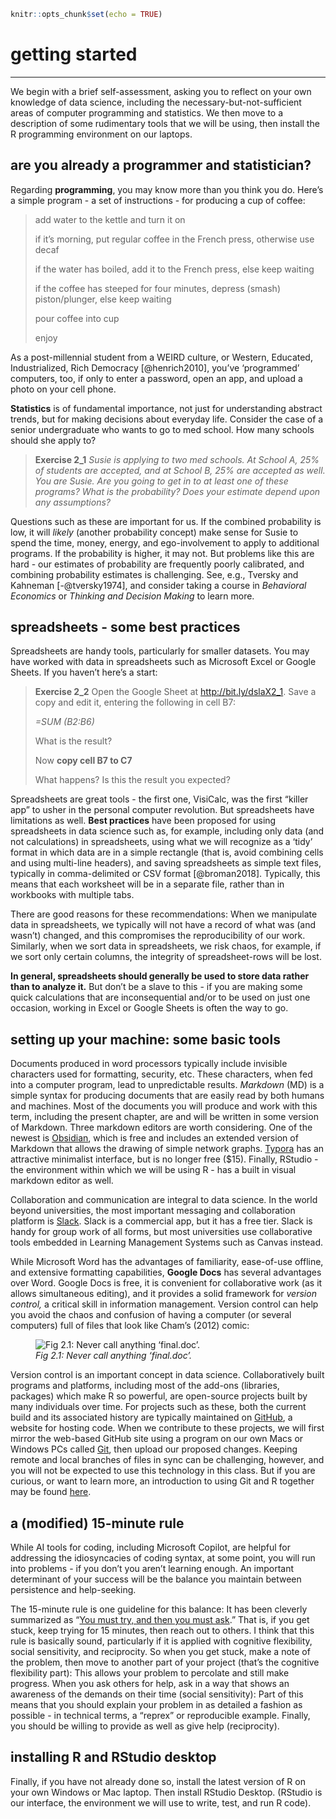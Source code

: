 ```r
knitr::opts_chunk$set(echo = TRUE)
```

# getting started

------------------------------------------------------------------------

We begin with a brief self-assessment, asking you to reflect on your own knowledge of data science, including the necessary-but-not-sufficient areas of computer programming and statistics. We then move to a description of some rudimentary tools that we will be using, then install the R programming environment on our laptops.

## are you already a programmer and statistician?

Regarding **programming**, you may know more than you think you do. Here's a simple program - a set of instructions - for producing a cup of coffee:

> add water to the kettle and turn it on
>
> if it's morning, put regular coffee in the French press, otherwise use decaf
>
> if the water has boiled, add it to the French press, else keep waiting
>
> if the coffee has steeped for four minutes, depress (smash) piston/plunger, else keep waiting
>
> pour coffee into cup
>
> enjoy

As a post-millennial student from a WEIRD culture, or Western, Educated, Industrialized, Rich Democracy [@henrich2010], you've 'programmed' computers, too, if only to enter a password, open an app, and upload a photo on your cell phone.

**Statistics** is of fundamental importance, not just for understanding abstract trends, but for making decisions about everyday life. Consider the case of a senior undergraduate who wants to go to med school. How many schools should she apply to?

> **Exercise 2_1** *Susie is applying to two med schools. At School A, 25% of students are accepted, and at School B, 25% are accepted as well. You are Susie. Are you going to get in to at least one of these programs? What is the probability? Does your estimate depend upon any assumptions?*

Questions such as these are important for us. If the combined probability is low, it will *likely* (another probability concept) make sense for Susie to spend the time, money, energy, and ego-involvement to apply to additional programs. If the probability is higher, it may not. But problems like this are hard - our estimates of probability are frequently poorly calibrated, and combining probability estimates is challenging. See, e.g., Tversky and Kahneman [-@tversky1974], and consider taking a course in *Behavioral Economics* or *Thinking and Decision Making* to learn more.

## spreadsheets - some best practices

Spreadsheets are handy tools, particularly for smaller datasets. You may have worked with data in spreadsheets such as Microsoft Excel or Google Sheets. If you haven't here's a start:

> **Exercise 2_2** Open the Google Sheet at <http://bit.ly/dslaX2_1>. Save a copy and edit it, entering the following in cell B7:
>
> *=SUM (B2:B6)*
>
> What is the result?
>
> Now **copy cell B7 to C7**
>
> What happens? Is this the result you expected?

Spreadsheets are great tools - the first one, VisiCalc, was the first "killer app" to usher in the personal computer revolution. But spreadsheets have limitations as well. **Best practices** have been proposed for using spreadsheets in data science such as, for example, including only data (and not calculations) in spreadsheets, using what we will recognize as a 'tidy' format in which data are in a simple rectangle (that is, avoid combining cells and using multi-line headers), and saving spreadsheets as simple text files, typically in comma-delimited or CSV format [@broman2018]. Typically, this means that each worksheet will be in a separate file, rather than in workbooks with multiple tabs.

There are good reasons for these recommendations: When we manipulate data in spreadsheets, we typically will not have a record of what was (and wasn't) changed, and this compromises the reproducibility of our work. Similarly, when we sort data in spreadsheets, we risk chaos, for example, if we sort only certain columns, the integrity of spreadsheet-rows will be lost.

**In general, spreadsheets should generally be used to store data rather than to analyze it.** But don't be a slave to this - if you are making some quick calculations that are inconsequential and/or to be used on just one occasion, working in Excel or Google Sheets is often the way to go.

## setting up your machine: some basic tools

Documents produced in word processors typically include invisible characters used for formatting, security, etc. These characters, when fed into a computer program, lead to unpredictable results. *Markdown* (MD) is a simple syntax for producing documents that are easily read by both humans and machines. Most of the documents you will produce and work with this term, including the present chapter, are and will be written in some version of Markdown. Three markdown editors are worth considering. One of the newest is [Obsidian](https://obsidian.md/), which is free and includes an extended version of Markdown that allows the drawing of simple network graphs. [Typora](https://www.typora.io/) has an attractive minimalist interface, but is no longer free (\$15). Finally, RStudio - the environment within which we will be using R - has a built in visual markdown editor as well.

Collaboration and communication are integral to data science. In the world beyond universities, the most important messaging and collaboration platform is [Slack](https://slack.com/). Slack is a commercial app, but it has a free tier. Slack is handy for group work of all forms, but most universities use collaborative tools embedded in Learning Management Systems such as Canvas instead.

While Microsoft Word has the advantages of familiarity, ease-of-use offline, and extensive formatting capabilities, **Google Docs** has several advantages over Word. Google Docs is free, it is convenient for collaborative work (as it allows simultaneous editing), and it provides a solid framework for *version control,* a critical skill in information management. Version control can help you avoid the chaos and confusion of having a computer (or several computers) full of files that look like Cham's (2012) comic:

![*Fig 2.1: Never call anything 'final.doc'.*](images/final.jpg)

Version control is an important concept in data science. Collaboratively built programs and platforms, including most of the add-ons (libraries, packages) which make R so powerful, are open-source projects built by many individuals over time. For projects such as these, both the current build and its associated history are typically maintained on [GitHub](https://github.com/), a website for hosting code. When we contribute to these projects, we will first mirror the web-based GitHub site using a program on our own Macs or Windows PCs called [Git](https://git-scm.com/), then upload our proposed changes. Keeping remote and local branches of files in sync can be challenging, however, and you will not be expected to use this technology in this class. But if you are curious, or want to learn more, an introduction to using Git and R together may be found [here](https://happygitwithr.com/).

## a (modified) 15-minute rule

While AI tools for coding, including Microsoft Copilot, are helpful for addressing the idiosyncacies of coding syntax, at some point, you will run into problems - if you don't you aren't learning enough. An important determinant of your success will be the balance you maintain between persistence and help-seeking.

The 15-minute rule is one guideline for this balance: It has been cleverly summarized as "[You must try, and then you must ask](https://blogs.akamai.com/2013/10/you-must-try-and-then-you-must-ask.html)." That is, if you get stuck, keep trying for 15 minutes, then reach out to others. I think that this rule is basically sound, particularly if it is applied with cognitive flexibility, social sensitivity, and reciprocity. So when you get stuck, make a note of the problem, then move to another part of your project (that's the cognitive flexibility part): This allows your problem to percolate and still make progress. When you ask others for help, ask in a way that shows an awareness of the demands on their time (social sensitivity): Part of this means that you should explain your problem in as detailed a fashion as possible - in technical terms, a "reprex" or reproducible example. Finally, you should be willing to provide as well as give help (reciprocity).

## installing R and RStudio desktop

Finally, if you have not already done so, install the latest version of R on your own Windows or Mac laptop. Then install RStudio Desktop. (RStudio is our interface, the environment we will use to write, test, and run R code).
